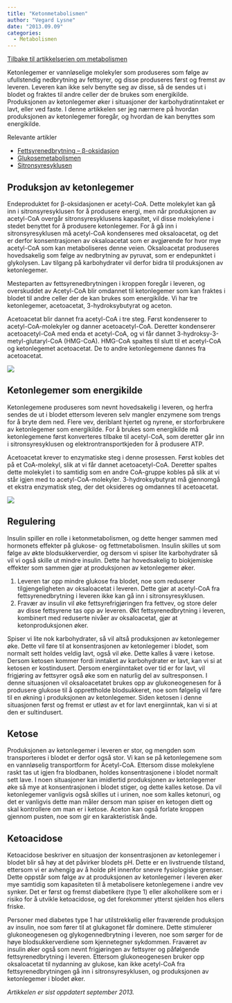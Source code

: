 ```yaml
---
title: "Ketonmetabolismen"
author: "Vegard Lysne"
date: "2013.09.09"
categories: 
  - Metabolismen
---
```


[Tilbake til artikkelserien om metabolismen](../../metabolismen.html)

Ketonlegemer er vannløselige molekyler som produseres som følge av ufullstendig nedbrytning av fettsyrer, og disse produseres først og fremst av leveren. Leveren kan ikke selv benytte seg av disse, så de sendes ut i blodet og fraktes til andre celler der de brukes som energikilde. Produksjonen av ketonlegemer øker i situasjoner der karbohydratinntaket er lavt, eller ved faste. I denne artikkelen ser jeg nærmere på hvordan produksjonen av ketonlegemer foregår, og hvordan de kan benyttes som energikilde.

Relevante artikler

-   [Fettsyrenedbrytning – β-oksidasjon](http://www.friskogfunksjonell.no/fettsyrenedbrytning/ "Fettsyrenedbrytning – β-oksidasjon")
-   [Glukosemetabolismen](http://www.friskogfunksjonell.no/glukosemetabolismen/ "Glukosemetabolismen")
-   [Sitronsyresyklusen](http://www.friskogfunksjonell.no/sitronsyresyklusen/ "Sitronsyresyklusen")

## Produksjon av ketonlegemer

Endeproduktet for β-oksidasjonen er acetyl-CoA. Dette molekylet kan gå inn i sitronsyresyklusen for å produsere energi, men når produksjonen av acetyl-CoA overgår sitronsyresyklusens kapasitet, vil disse molekylene i stedet benyttet for å produsere ketonlegemer. For å gå inn i sitronsyresyklusen må acetyl-CoA kondenseres med oksaloacetat, og det er derfor konsentrasjonen av oksaloacetat som er avgjørende for hvor mye acetyl-CoA som kan metaboliseres denne veien. Oksaloacetat produseres hovedsakelig som følge av nedbrytning av pyruvat, som er endepunktet i glykolysen. Lav tilgang på karbohydrater vil derfor bidra til produksjonen av ketonlegemer.

Mesteparten av fettsyrenedbrytningen i kroppen foregår i leveren, og overskuddet av Acetyl-CoA blir omdannet til ketonlegemer som kan fraktes i blodet til andre celler der de kan brukes som energikilde. Vi har tre ketonlegemer, acetoacetat, 3-hydroksybutyrat og aceton.

Acetoacetat blir dannet fra acetyl-CoA i tre steg. Først kondenserer to acetyl-CoA-molekyler og danner acetoacetyl-CoA. Deretter kondenserer acetoacetyl-CoA med enda et acetyl-CoA, og vi får dannet 3-hydroksy-3-metyl-glutaryl-CoA (HMG-CoA). HMG-CoA spaltes til slutt til et acetyl-CoA og ketonlegemet acetoacetat. De to andre ketonlegemene dannes fra acetoacetat.

![](images/clipboard-2437709513.png)

## Ketonlegemer som energikilde

Ketonlegemene produseres som nevnt hovedsakelig i leveren, og herfra sendes de ut i blodet ettersom leveren selv mangler enzymene som trengs for å bryte dem ned. Flere vev, deriblant hjertet og nyrene, er storforbrukere av ketonlegemer som energikilde. For å brukes som energikilde må ketonlegemene først konverteres tilbake til acetyl-CoA, som deretter går inn i sitronsyresyklusen og elektrontransportkjeden for å produsere ATP.

Acetoacetat krever to enzymatiske steg i denne prosessen. Først kobles det på et CoA-molekyl, slik at vi får dannet acetoacetyl-CoA. Deretter spaltes dette molekylet i to samtidig som en andre CoA-gruppe kobles på slik at vi står igjen med to acetyl-CoA-molekyler. 3-hydroksybutyrat må gjennomgå et ekstra enzymatisk steg, der det oksideres og omdannes til acetoacetat.

![](images/clipboard-1008871346.png)

## Regulering

Insulin spiller en rolle i ketonmetabolismen, og dette henger sammen med hormonets effekter på glukose- og fettmetabolismen. Insulin skilles ut som følge av økte blodsukkerverdier, og dersom vi spiser lite karbohydrater så vil vi også skille ut mindre insulin. Dette har hovedsakelig to biokjemiske effekter som sammen gjør at produksjonen av ketonlegemer øker.

1.  Leveren tar opp mindre glukose fra blodet, noe som reduserer tilgjengeligheten av oksaloacetat i leveren. Dette gjør at acetyl-CoA fra fettsyrenedbrytning i leveren ikke kan gå inn i sitronsyresyklusen.
2.  Fravær av insulin vil øke fettsyrefrigjøringen fra fettvev, og store deler av disse fettsyrene tas opp av leveren. Økt fettsyrenedbrytning i leveren, kombinert med reduserte nivåer av oksaloacetat, gjør at ketonproduksjonen øker.

Spiser vi lite nok karbohydrater, så vil altså produksjonen av ketonlegemer øke. Dette vil føre til at konsentrasjonen av ketonlegemer i blodet, som normalt sett holdes veldig lavt, også vil øke. Dette kalles å være i ketose. Dersom ketosen kommer fordi inntaket av karbohydrater er lavt, kan vi si at ketosen er kostindusert. Dersom energiinntaket over tid er for lavt, vil frigjøring av fettsyrer også øke som en naturlig del av sultresponsen. I denne situasjonen vil oksaloacetatet brukes opp av glukoneogenesen for å produsere glukose til å opprettholde blodsukkeret, noe som følgelig vil føre til en økning i produksjonen av ketonlegemer. Siden ketosen i denne situasjonen først og fremst er utløst av et for lavt energiinntak, kan vi si at den er sultindusert.

## Ketose

Produksjonen av ketonlegemer i leveren er stor, og mengden som transporteres i blodet er derfor også stor. Vi kan se på ketonlegemene som en vannløselig transportform for Acetyl-CoA. Ettersom disse molekylene raskt tas ut igjen fra blodbanen, holdes konsentrasjonene i blodet normalt sett lave. I noen situasjoner kan imidlertid produksjonen av ketonlegemer øke så mye at konsentrasjonen i blodet stiger, og dette kalles ketose. Da vil ketonlegemer vanligvis også skilles ut i urinen, noe som kalles ketonuri, og det er vanligvis dette man måler dersom man spiser en ketogen diett og skal kontrollere om man er i ketose. Aceton kan også forlate kroppen gjennom pusten, noe som gir en karakteristisk ånde.

## Ketoacidose

Ketoacidose beskriver en situasjon der konsentrasjonen av ketonlegemer i blodet blir så høy at det påvirker blodets pH. Dette er en livstruende tilstand, ettersom vi er avhengig av å holde pH innenfor snevre fysiologiske grenser. Dette oppstår som følge av at produksjonen av ketonlegemer i leveren øker mye samtidig som kapasiteten til å metabolisere ketonlegemene i andre vev synker. Det er først og fremst diabetikere (type 1) eller alkoholikere som er i risiko for å utvikle ketoacidose, og det forekommer ytterst sjelden hos ellers friske.

Personer med diabetes type 1 har utilstrekkelig eller fraværende produksjon av insulin, noe som fører til at glukagonet får dominere. Dette stimulerer glukoneogenesen og glykogennedbrytning i leveren, noe som sørger for de høye blodsukkerverdiene som kjennetegner sykdommen. Fraværet av insulin øker også som nevnt frigjøringen av fettsyrer og påfølgende fettsyrenedbrytning i leveren. Ettersom glukoneogenesen bruker opp oksaloacetat til nydanning av glukose, kan ikke acetyl-CoA fra fettsyrenedbrytningen gå inn i sitronsyresyklusen, og produksjonen av ketonlegemer i blodet øker.

*Artikkelen er sist oppdatert september 2013.*
